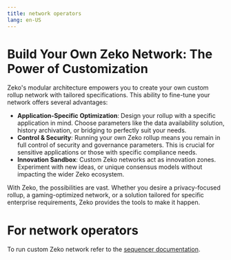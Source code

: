 ---
title: network operators
lang: en-US
---

# Build Your Own Zeko Network: The Power of Customization

Zeko's modular architecture empowers you to create your own custom rollup network with tailored specifications. This ability to fine-tune your network offers several advantages:

- **Application-Specific Optimization**: Design your rollup with a specific application in mind. Choose parameters like the data availability solution, history archivation, or bridging to perfectly suit your needs.
- **Control & Security**: Running your own Zeko rollup means you remain in full control of security and governance parameters. This is crucial for sensitive applications or those with specific compliance needs.
- **Innovation Sandbox**: Custom Zeko networks act as innovation zones. Experiment with new ideas, or unique consensus models without impacting the wider Zeko ecosystem.

With Zeko, the possibilities are vast. Whether you desire a privacy-focused rollup, a gaming-optimized network, or a solution tailored for specific enterprise requirements, Zeko provides the tools to make it happen.

# For network operators

To run custom Zeko network refer to the [sequencer documentation](./sequencer.md#run).
